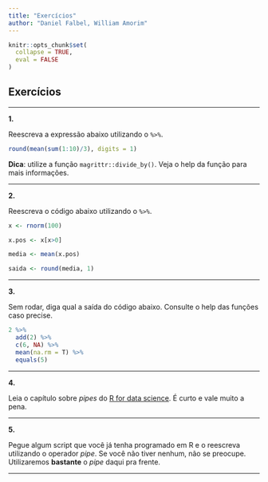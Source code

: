 ```yaml
---
title: "Exercícios"
author: "Daniel Falbel, William Amorim"
---
```


```r
knitr::opts_chunk$set(
  collapse = TRUE,
  eval = FALSE
)
```

## Exercícios

--------------------------------------------------------------------------------

**1.**

Reescreva a expressão abaixo utilizando o `%>%`.

```r
round(mean(sum(1:10)/3), digits = 1)
```

**Dica**: utilize a função `magrittr::divide_by()`. Veja o help da função para mais informações.

--------------------------------------------------------------------------------

**2.**

Reescreva o código abaixo utilizando o `%>%`.

```r

x <- rnorm(100)

x.pos <- x[x>0]

media <- mean(x.pos)

saida <- round(media, 1)

```


--------------------------------------------------------------------------------

**3.**

Sem rodar, diga qual a saída do código abaixo. Consulte o help das funções caso precise.

```r
2 %>% 
  add(2) %>% 
  c(6, NA) %>% 
  mean(na.rm = T) %>% 
  equals(5)
```


--------------------------------------------------------------------------------

**4.**

Leia o capítulo sobre *pipes* do [R for data science](http://r4ds.had.co.nz/pipes.html). É curto e vale muito a pena.

--------------------------------------------------------------------------------

**5.**

Pegue algum script que você já tenha programado em R e o reescreva utilizando o operador *pipe*. Se você não tiver nenhum, não se preocupe. Utilizaremos **bastante** o *pipe* daqui pra frente.

--------------------------------------------------------------------------------
